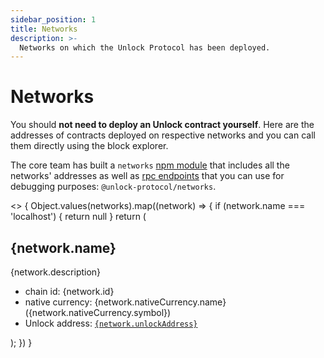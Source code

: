 ```yaml
---
sidebar_position: 1
title: Networks
description: >-
  Networks on which the Unlock Protocol has been deployed.
---
```



# Networks

You should **not need to deploy an Unlock contract yourself**. Here are the addresses of contracts deployed on respective networks and you can call them directly using the block explorer.

The core team has built a `networks` [npm module](https://www.npmjs.com/package/@unlock-protocol/networks) that includes all the networks' addresses as well as [rpc endpoints](../../tools/rpc-provider.md) that you can use for debugging purposes: `@unlock-protocol/networks`.

<>
{
Object.values(networks).map((network) => {
  if (network.name === 'localhost') {
    return null
  }
return (
<div key={network.id}>
<h2>{network.name}</h2>
<p>{network.description}</p>
<ul>
  <li>chain id: {network.id}</li>
  <li>native currency: {network.nativeCurrency.name} ({network.nativeCurrency.symbol})</li>
  <li>Unlock address: <code><a href={network.explorer.urls.address(network.unlockAddress)}>{network.unlockAddress}</a></code></li>
</ul>
</div>
);
})
}
</>

